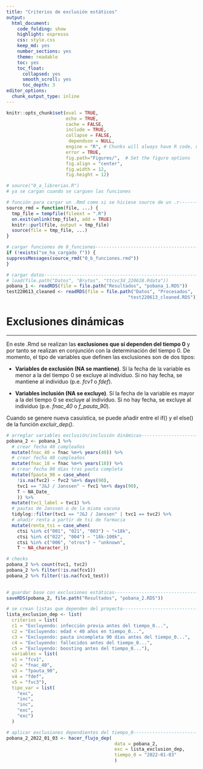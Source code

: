 ```yaml
---
title: "Criterios de exclusión estáticos"
output: 
  html_document:
    code_folding: show
    highlight: espresso
    css: style.css
    keep_md: yes
    number_sections: yes
    theme: readable
    toc: yes  
    toc_float:
      collapsed: yes
      smooth_scroll: yes
      toc_depth: 3     
editor_options: 
  chunk_output_type: inline
---
```



```r
knitr::opts_chunk$set(eval = TRUE, 
                      echo = TRUE, 
                      cache = FALSE,
                      include = TRUE,
                      collapse = FALSE,
                       dependson = NULL,
                      engine = "R", # Chunks will always have R code, unless noted
                      error = TRUE,
                      fig.path="Figures/",  # Set the figure options
                      fig.align = "center", 
                      fig.width = 12,
                      fig.height = 12)
```

```r
# source("0_a_librerias.R")
# ya se cargan cuando se carguen las funciones

```

```r
# función para cargar un .Rmd como si se hiciese source de un .r---------------
source_rmd = function(file, ...) {
  tmp_file = tempfile(fileext = ".R")
  on.exit(unlink(tmp_file), add = TRUE)
  knitr::purl(file, output = tmp_file)
  source(file = tmp_file, ...)
}

```

```r
# cargar funciones de 0_funciones----------------------------------------------
if (!exists("se_ha_cargado_f")) {
suppressMessages(source_rmd("0_b_funciones.rmd"))
}

```

```r
# cargar datos-----------------------------------------------------------------
# load(file.path("Datos", "Brutos", "ttcvc3d_220628.Rdata"))
pobana_1 <- readRDS(file = file.path("Resultados", "pobana_1.RDS"))
test220613_cleaned <- readRDS(file = file.path("Datos", "Procesados", 
                                             "test220613_cleaned.RDS"))

```

# Exclusiones dinámicas

***

En este .Rmd se realizan las **exclusiones que sí dependen del tiempo 0** y por tanto se realizan en conjunción con la determinación del tiempo 0. De momento, el tipo de variables que definen las exclusiones son de dos tipos:

- **Variables de exclusión (NA se mantiene)**. Sí la fecha de la variable es menor a la del tiempo 0 se excluye al individuo. Si no hay fecha, se mantiene al individuo (p.e. *fcv1* o *fdef*).

- **Variables inclusión (NA se excluye)**. Sí la fecha de la variable es mayor a la del tiempo 0 se excluye al individuo. Si no hay fecha, se excluye al individuo (p.e. *fnac_40* o *f_pauta_90*).

Cuando se genere nueva casuística, se puede añadir entre el if() y el else() de la función *excluir_dep()*.

```r
# arreglar variables exclusión/inclusión dinámicas-----------------------------
pobana_2 <- pobana_1 %>% 
  # crear fecha 40 cumpleaños
  mutate(fnac_40 = fnac %m+% years(40)) %>% 
  # crear fecha 40 cumpleaños
  mutate(fnac_18 = fnac %m+% years(18)) %>% 
  # crear fecha 90 días tras pauta completa
  mutate(fpauta_90 = case_when(
    !is.na(fvc2) ~ fvc2 %m+% days(90),
    tvc1 == "J&J / Janssen" ~ fvc1 %m+% days(90),
    T ~ NA_Date_
    )) %>%
  mutate(tvc1_label = tvc1) %>% 
  # pautas de Janssen o de la misma vacuna
  tidylog::filter(tvc1 == "J&J / Janssen" | tvc1 == tvc2) %>% 
  # añadir renta a partir de tsi de farmacia
  mutate(renta_tsi = case_when(
    ctsi %in% c("001", "021", "003") ~ "<18k",
    ctsi %in% c("022", "004") ~ "18k-100k",
    ctsi %in% c("006", "otros") ~ "unknown",
    T ~ NA_character_))

```



```r
# checks
pobana_2 %>% count(tvc1, tvc2)
pobana_2 %>% filter(!is.na(fcv1))
pobana_2 %>% filter(!is.na(fcv1_test))
                   
```
   
```r
# guardar base con exclusiones estáticas---------------------------------------
saveRDS(pobana_2, file.path("Resultados", "pobana_2.RDS"))

```
   
      
```r
# se crean listas que dependen del proyecto------------------------------------
lista_exclusion_dep <- list(
  criterios = list(
  c1 = "Excluyendo: infección previa antes del tiempo_0...",
  c2 = "Excluyendo: edad < 40 años en tiempo_0...", 
  c3 = "Excluyendo: pauta incompleta 90 días antes del tiempo_0...",
  c4 = "Excluyendo: fallecidos antes del tiempo_0...",
  c5 = "Excluyendo: boosting antes del tiempo_0..."),
  variables = list(
  v1 = "fcv1",
  v2 = "fnac_40",
  v3 = "fpauta_90",
  v4 = "fdef",
  v5 = "fvc3"),
  tipo_var = list(
    "exc",
    "inc",
    "inc",
    "exc",
    "exc")
  )

```



```r
# aplicar exclusiones dependientes del tiempo_0------------------------------
pobana_2_2022_01_03 <- hacer_flujo_dep(
                                        data = pobana_2, 
                                        exc = lista_exclusion_dep,
                                        tiempo_0 = "2022-01-03"
                                        )

```


    
    
